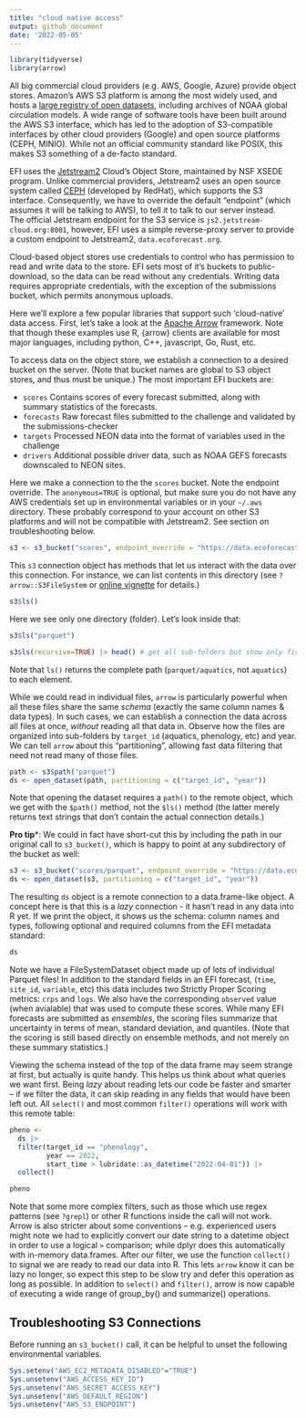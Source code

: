 ```yaml
---
title: "cloud native access"
output: github_document
date: '2022-05-05'
---
```


```r
library(tidyverse)
library(arrow)
```

All big commercial cloud providers (e.g. AWS, Google, Azure) provide object stores. Amazon's AWS S3 platform is among the most widely used, and hosts a [large registry of open datasets](https://registry.opendata.aws/), including archives of NOAA global circulation models.  A wide range of software tools have been built around the AWS S3 interface, which has led to the adoption of S3-compatible interfaces by other cloud providers (Google) and open source platforms (CEPH, MINIO). While not an official community standard like POSIX, this makes S3 something of a de-facto standard.

EFI uses the [Jetstream2](https://jetstream-cloud.org/) Cloud's Object Store, maintained by NSF XSEDE program. Unlike commercial providers, Jetstream2 uses an open source system called [CEPH](https://docs.ceph.com/en/quincy/) (developed by RedHat), which supports the S3 interface.
Consequently, we have to override the default "endpoint" (which assumes it will be talking to AWS), to tell it to talk to our server instead.  
The official Jetstream endpoint for the S3 service is `js2.jetstream-cloud.org:8001`, however,
EFI uses a simple reverse-proxy server to provide a custom endpoint to Jetstream2, `data.ecoforecast.org`.  

Cloud-based object stores use credentials to control who has permission to read and write data to the store.  EFI sets most of it's buckets to public-download, so the data can be read without any credentials.
Writing data requires appropriate credentials, with the exception of the submissions bucket, which permits anonymous uploads. 


Here we'll explore a few popular libraries that support such 'cloud-native' data access. First, let's take a look at the [Apache Arrow](https://arrow.apache.org/) framework. Note that though these examples use R, {arrow} clients are available for most major languages, including python, C++, javascript, Go, Rust, etc. 


To access data on the object store, we establish a connection to a desired bucket on the server. (Note that bucket names are global to S3 object stores, and thus must be unique.) The most important EFI buckets are:

- `scores` Contains scores of every forecast submitted, along with summary statistics of the forecasts.
- `forecasts` Raw forecast files submitted to the challenge and validated by the submissions-checker
- `targets` Processed NEON data into the format of variables used in the challenge
- `drivers` Additional possible driver data, such as NOAA GEFS forecasts downscaled to NEON sites.

Here we make a connection to the the `scores` bucket. Note the endpoint override. The `anonymous=TRUE` is optional, but make sure you do not have any AWS credentials set up in environmental variables or in your `~/.aws` directory. These probably correspond to your account on other S3 platforms and will not be compatible with Jetstream2. See section on troubleshooting below. 


```r
s3 <- s3_bucket("scores", endpoint_override = "https://data.ecoforecast.org", anonymous=TRUE)
```

This `s3` connection object has methods that let us interact with the data over this connection.  For instance, we can list contents in this directory (see `?arrow::S3FileSystem` or [online vignette](https://arrow.apache.org/docs/r/articles/fs.html) for details.)


```r
s3$ls()
```

Here we see only one directory (folder). Let's look inside that:

```r
s3$ls("parquet")

s3$ls(recursive=TRUE) |> head() # get all sub-folders but show only first few

```
Note that `ls()` returns the complete path (`parquet/aquatics`, not `aquatics`) to each element.


While we could read in individual files, `arrow` is particularly powerful when all these files share the same _schema_ (exactly the same column names & data types). 
In such cases, we can establish a connection the data across all files at once, _without_ reading all that data in.
Observe how the files are organized into sub-folders by `target_id` (aquatics, phenology, etc) and year.
We can tell `arrow` about this "partitioning", allowing fast data filtering that need not read many of those files.


```r
path <- s3$path("parquet")
ds <- open_dataset(path, partitioning = c("target_id", "year"))
```

Note that opening the dataset requires a `path()` to the remote object, which we get with the `$path()` method, not the `$ls()` method (the latter merely returns text strings that don't contain the actual connection details.) 

**Pro tip***: We could in fact have short-cut this by including the path in our original call to `s3_bucket()`, which is happy to point at any subdirectory of the bucket as well: 

```r
s3 <- s3_bucket("scores/parquet", endpoint_override = "https://data.ecoforecast.org")
ds <- open_dataset(s3, partitioning = c("target_id", "year"))
```

The resulting `ds` object is a remote connection to a data.frame-like object. 
A concept here is that this is a _lazy_ connection - it hasn't read in any data into R yet.
If we print the object, it shows us the schema: column names and types, following optional and required columns from the EFI metadata standard:

```r
ds
```
Note we have a FileSystemDataset object made up of lots of individual Parquet files!
In addition to the standard fields in an EFI forecast, (`time`, `site_id`, `variable`, etc) this data includes two Strictly Proper Scoring metrics: `crps` and `logs`. 
We also have the corresponding `observed` value (when avialable) that was used to compute these scores.
While many EFI forecasts are submitted as _ensembles_, the scoring files summarize that uncertainty in terms of mean, standard deviation, and quantiles.  (Note that the scoring is still based directly on ensemble methods, and not merely on these summary statistics.)


Viewing the schema instead of the top of the data frame may seem strange at first, but actually is quite handy. This helps us think about what queries we want first.
Being _lazy_ about reading lets our code be faster and smarter -- if we filter the data, it can skip reading in any fields that would have been left out. 
All `select()` and most common `filter()` operations will work with this remote table:

```r
pheno <-
  ds |> 
  filter(target_id == "phenology", 
         year == 2022,
         start_time > lubridate::as_datetime("2022-04-01")) |>
  collect()

pheno
```

Note that some more complex filters, such as those which use regex patterns (see `?grepl`) or other R functions inside the call will not work.
Arrow is also stricter about some conventions -- e.g. experienced users might note we had to explicitly convert our date string to a datetime object in order to use a logical `>` comparison; while dplyr does this automatically with in-memory data.frames.
After our filter, we use the function `collect()` to signal we are ready to read our data into R.
This lets `arrow` know it can be lazy no longer, so expect this step to be slow try and defer this operation as long as possible.
In addition to `select()` and `filter()`, arrow is now capable of executing a wide range of group_by() and summarize() operations. 



## Troubleshooting S3 Connections

Before running an `s3_bucket()` call, it can be helpful to unset the following environmental variables.

```r
Sys.setenv("AWS_EC2_METADATA_DISABLED"="TRUE")
Sys.unsetenv("AWS_ACCESS_KEY_ID")
Sys.unsetenv("AWS_SECRET_ACCESS_KEY")
Sys.unsetenv("AWS_DEFAULT_REGION")
Sys.unsetenv("AWS_S3_ENDPOINT")
```


